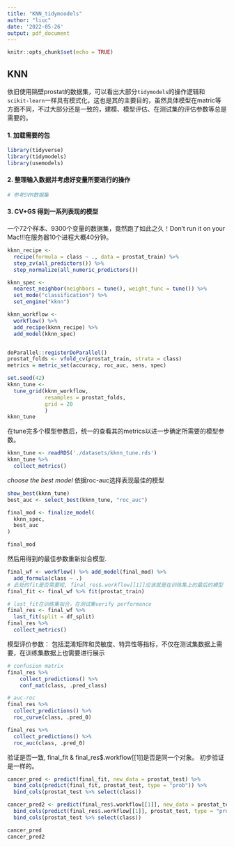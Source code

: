 ```yaml
---
title: "KNN_tidymoodels"
author: "liuc"
date: '2022-05-26'
output: pdf_document
---
```


```r
knitr::opts_chunk$set(echo = TRUE)
```

## KNN
依旧使用隔壁prostat的数据集，可以看出大部分`tidymodels`的操作逻辑和`scikit-learn`一样具有模式化，这也是其的主要目的，虽然具体模型在matric等方面不同，不过大部分还是一致的，建模、模型评估、在测试集的评估参数等总是需要的。

#### 1. 加载需要的包
```r
library(tidyverse)
library(tidymodels)
library(usemodels)
```


#### 2. 整理输入数据并考虑好变量所要进行的操作

```r
# 参考SVM数据集
```



#### 3. CV+GS 得到一系列表现的模型

一个72个样本、9300个变量的数据集，竟然跑了如此之久！Don't run it on your Mac!!!在服务器10个进程大概40分钟。

```r
kknn_recipe <- 
  recipe(formula = class ~ ., data = prostat_train) %>% 
  step_zv(all_predictors()) %>% 
  step_normalize(all_numeric_predictors()) 

kknn_spec <- 
  nearest_neighbor(neighbors = tune(), weight_func = tune()) %>% 
  set_mode("classification") %>% 
  set_engine("kknn") 

kknn_workflow <- 
  workflow() %>% 
  add_recipe(kknn_recipe) %>% 
  add_model(kknn_spec) 


doParallel::registerDoParallel()
prostat_folds <- vfold_cv(prostat_train, strata = class)
metrics = metric_set(accuracy, roc_auc, sens, spec)

set.seed(42)
kknn_tune <-
  tune_grid(kknn_workflow, 
            resamples = prostat_folds, 
            grid = 20
            )
kknn_tune
```


在tune完多个模型参数后，统一的查看其的metrics以进一步确定所需要的模型参数。
```r
kknn_tune <- readRDS('./datasets/kknn_tune.rds')
kknn_tune %>% 
  collect_metrics()
```


*choose the best model*
依据roc-auc选择表现最佳的模型
```r
show_best(kknn_tune)
best_auc <- select_best(kknn_tune, "roc_auc")

final_mod <- finalize_model(
  kknn_spec,
  best_auc
)

final_mod
```
然后用得到的最佳参数重新拟合模型.
```r
final_wf <- workflow() %>% add_model(final_mod) %>% 
  add_formula(class ~ .)
# 此处的fit是否需要呢, final_res$.workflow[[1]]应该就是在训练集上的最后的模型
final_fit <- final_wf %>% fit(prostat_train)

# last_fit在训练集拟合，在测试集verify performance
final_res <- final_wf %>%
  last_fit(split = df_split)
final_res %>% 
  collect_metrics()
```


模型评价参数：
包括混淆矩阵和灵敏度、特异性等指标，不仅在测试集数据上需要，在训练集数据上也需要进行展示
```r
# confusion matrix
final_res %>%
    collect_predictions() %>%
    conf_mat(class, .pred_class)

# auc-roc
final_res %>%
  collect_predictions() %>%
  roc_curve(class, .pred_0)

final_res %>%
  collect_predictions() %>%
  roc_auc(class, .pred_0)

```
验证是否一致, final_fit & final_res$.workflow[[1]]是否是同一个对象。
初步验证是一样的。
```r
cancer_pred <- predict(final_fit, new_data = prostat_test) %>%
  bind_cols(predict(final_fit, prostat_test, type = "prob")) %>%
  bind_cols(prostat_test %>% select(class))

cancer_pred2 <- predict(final_res$.workflow[[1]], new_data = prostat_test) %>%
  bind_cols(predict(final_res$.workflow[[1]], prostat_test, type = "prob")) %>%
  bind_cols(prostat_test %>% select(class))

cancer_pred
cancer_pred2
```










